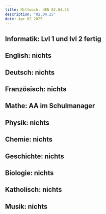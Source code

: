 ```yaml
---
title: Mittwoch, dEN 02.04.25
description: "02.04.25"
date: Apr 02 2025
---
```

## Informatik: Lvl 1 und lvl 2 fertig
## English: nichts
## Deutsch: nichts
## Französisch: nichts
## Mathe: AA im Schulmanager
## Physik: nichts
## Chemie: nichts
## Geschichte: nichts
## Biologie: nichts
## Katholisch: nichts
## Musik: nichts